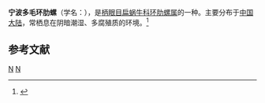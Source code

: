 {{Infraspeciesbox
| genus = Plectotropis
| species = trichotropis
| subspecies = ningpoensis
| authority = Boettger, 1892
}}
'''宁波多毛环肋螺'''（学名：''{{lang|la|Plectotropis trichotropis ningpoensis}}''），是[[柄眼目|柄眼目]][[扁蜗牛科|扁蜗牛科]][[环肋螺属|环肋螺属]]的一种。主要分布于[[中国大陆|中国大陆]]，常栖息在阴暗潮湿、多腐殖质的环境。<ref>{{cite web|url=http://shell.sinica.edu.tw/chinese/shellbase_detail.php?science_no=6359|title=国际贝库：宁波多毛环肋螺|publisher=台湾贝类资料库|accessdate=2009-08-11|archive-date=2016-03-04|archive-url=https://web.archive.org/web/20160304112331/http://shell.sinica.edu.tw/chinese/shellbase_detail.php?science_no=6359|dead-url=no}}</ref>

== 参考文献 ==
{{reflist}}
{{Taxonbar}}
[[Category:1892年描述的动物|N]]
[[Category:环肋螺属|N]]